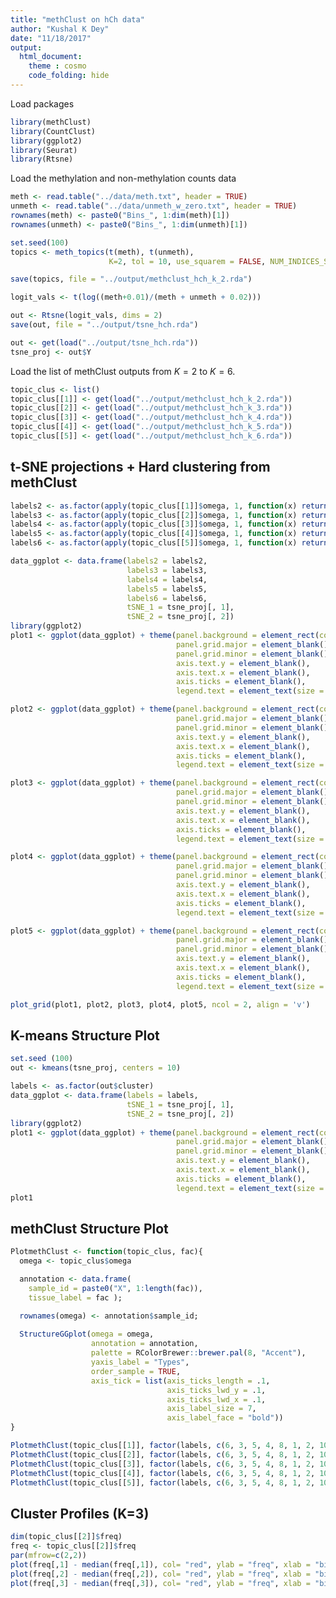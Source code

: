 ```yaml
---
title: "methClust on hCh data"
author: "Kushal K Dey"
date: "11/18/2017"
output: 
  html_document:
    theme : cosmo
    code_folding: hide
---
```


Load packages

```r
library(methClust)
library(CountClust)
library(ggplot2)
library(Seurat)
library(Rtsne)
```

Load the methylation and non-methylation counts data

```r
meth <- read.table("../data/meth.txt", header = TRUE)
unmeth <- read.table("../data/unmeth_w_zero.txt", header = TRUE)
rownames(meth) <- paste0("Bins_", 1:dim(meth)[1])
rownames(unmeth) <- paste0("Bins_", 1:dim(unmeth)[1])

```

```r
set.seed(100)
topics <- meth_topics(t(meth), t(unmeth), 
                      K=2, tol = 10, use_squarem = FALSE, NUM_INDICES_START = 100)
```

```r
save(topics, file = "../output/methclust_hch_k_2.rda")
```

```r
logit_vals <- t(log((meth+0.01)/(meth + unmeth + 0.02)))
```

```r
out <- Rtsne(logit_vals, dims = 2)
save(out, file = "../output/tsne_hch.rda")
```

```r
out <- get(load("../output/tsne_hch.rda"))
tsne_proj <- out$Y
```

Load the list of methClust outputs from $K=2$ to $K=6$.

```r
topic_clus <- list()
topic_clus[[1]] <- get(load("../output/methclust_hch_k_2.rda"))
topic_clus[[2]] <- get(load("../output/methclust_hch_k_3.rda"))
topic_clus[[3]] <- get(load("../output/methclust_hch_k_4.rda"))
topic_clus[[4]] <- get(load("../output/methclust_hch_k_5.rda"))
topic_clus[[5]] <- get(load("../output/methclust_hch_k_6.rda"))

```

## t-SNE projections + Hard clustering from methClust

```r
labels2 <- as.factor(apply(topic_clus[[1]]$omega, 1, function(x) return(which.max(x))))
labels3 <- as.factor(apply(topic_clus[[2]]$omega, 1, function(x) return(which.max(x))))
labels4 <- as.factor(apply(topic_clus[[3]]$omega, 1, function(x) return(which.max(x))))
labels5 <- as.factor(apply(topic_clus[[4]]$omega, 1, function(x) return(which.max(x))))
labels6 <- as.factor(apply(topic_clus[[5]]$omega, 1, function(x) return(which.max(x))))

data_ggplot <- data.frame(labels2 = labels2,
                          labels3 = labels3,
                          labels4 = labels4,
                          labels5 = labels5,
                          labels6 = labels6,
                          tSNE_1 = tsne_proj[, 1],
                          tSNE_2 = tsne_proj[, 2])
library(ggplot2)
plot1 <- ggplot(data_ggplot) + theme(panel.background = element_rect(colour = "black", size = 1), 
                                     panel.grid.major = element_blank(), 
                                     panel.grid.minor = element_blank(), 
                                     axis.text.y = element_blank(),
                                     axis.text.x = element_blank(),
                                     axis.ticks = element_blank(),
                                     legend.text = element_text(size = 15)) + geom_point(aes(x = tSNE_1, y = tSNE_2, color = labels2), size = 0.5) + labs(x = 'tSNE 1', y = 'tSNE 2', title = '') + scale_color_discrete('')

plot2 <- ggplot(data_ggplot) + theme(panel.background = element_rect(colour = "black", size = 1), 
                                     panel.grid.major = element_blank(), 
                                     panel.grid.minor = element_blank(), 
                                     axis.text.y = element_blank(),
                                     axis.text.x = element_blank(),
                                     axis.ticks = element_blank(),
                                     legend.text = element_text(size = 15)) + geom_point(aes(x = tSNE_1, y = tSNE_2, color = labels3), size = 0.5) + labs(x = 'tSNE 1', y = 'tSNE 2', title = '') + scale_color_discrete('')

plot3 <- ggplot(data_ggplot) + theme(panel.background = element_rect(colour = "black", size = 1), 
                                     panel.grid.major = element_blank(), 
                                     panel.grid.minor = element_blank(), 
                                     axis.text.y = element_blank(),
                                     axis.text.x = element_blank(),
                                     axis.ticks = element_blank(),
                                     legend.text = element_text(size = 15)) + geom_point(aes(x = tSNE_1, y = tSNE_2, color = labels4), size = 0.5) + labs(x = 'tSNE 1', y = 'tSNE 2', title = '') + scale_color_discrete('')

plot4 <- ggplot(data_ggplot) + theme(panel.background = element_rect(colour = "black", size = 1), 
                                     panel.grid.major = element_blank(), 
                                     panel.grid.minor = element_blank(), 
                                     axis.text.y = element_blank(),
                                     axis.text.x = element_blank(),
                                     axis.ticks = element_blank(),
                                     legend.text = element_text(size = 15)) + geom_point(aes(x = tSNE_1, y = tSNE_2, color = labels5), size = 0.5) + labs(x = 'tSNE 1', y = 'tSNE 2', title = '') + scale_color_discrete('')

plot5 <- ggplot(data_ggplot) + theme(panel.background = element_rect(colour = "black", size = 1), 
                                     panel.grid.major = element_blank(), 
                                     panel.grid.minor = element_blank(), 
                                     axis.text.y = element_blank(),
                                     axis.text.x = element_blank(),
                                     axis.ticks = element_blank(),
                                     legend.text = element_text(size = 15)) + geom_point(aes(x = tSNE_1, y = tSNE_2, color = labels6), size = 0.5) + labs(x = 'tSNE 1', y = 'tSNE 2', title = '') + scale_color_discrete('')

plot_grid(plot1, plot2, plot3, plot4, plot5, ncol = 2, align = 'v')

```

## K-means Structure Plot

```r
set.seed (100)
out <- kmeans(tsne_proj, centers = 10)
```

```r
labels <- as.factor(out$cluster)
data_ggplot <- data.frame(labels = labels,
                          tSNE_1 = tsne_proj[, 1],
                          tSNE_2 = tsne_proj[, 2])
library(ggplot2)
plot1 <- ggplot(data_ggplot) + theme(panel.background = element_rect(colour = "black", size = 1), 
                                     panel.grid.major = element_blank(), 
                                     panel.grid.minor = element_blank(), 
                                     axis.text.y = element_blank(),
                                     axis.text.x = element_blank(),
                                     axis.ticks = element_blank(),
                                     legend.text = element_text(size = 15)) + geom_point(aes(x = tSNE_1, y = tSNE_2, color = labels), size = 0.5) + labs(x = 'tSNE 1', y = 'tSNE 2', title = '') + scale_color_discrete('')
plot1

```


## methClust Structure Plot

```r
PlotmethClust <- function(topic_clus, fac){
  omega <- topic_clus$omega

  annotation <- data.frame(
    sample_id = paste0("X", 1:length(fac)),
    tissue_label = fac );

  rownames(omega) <- annotation$sample_id;
  
  StructureGGplot(omega = omega,
                  annotation = annotation,
                  palette = RColorBrewer::brewer.pal(8, "Accent"),
                  yaxis_label = "Types",
                  order_sample = TRUE,
                  axis_tick = list(axis_ticks_length = .1,
                                   axis_ticks_lwd_y = .1,
                                   axis_ticks_lwd_x = .1,
                                   axis_label_size = 7,
                                   axis_label_face = "bold"))
}
```

```r
PlotmethClust(topic_clus[[1]], factor(labels, c(6, 3, 5, 4, 8, 1, 2, 10, 7, 9)))
PlotmethClust(topic_clus[[2]], factor(labels, c(6, 3, 5, 4, 8, 1, 2, 10, 7, 9)))
PlotmethClust(topic_clus[[3]], factor(labels, c(6, 3, 5, 4, 8, 1, 2, 10, 7, 9)))
PlotmethClust(topic_clus[[4]], factor(labels, c(6, 3, 5, 4, 8, 1, 2, 10, 7, 9)))
PlotmethClust(topic_clus[[5]], factor(labels, c(6, 3, 5, 4, 8, 1, 2, 10, 7, 9)))
```


## Cluster Profiles  (K=3)

```r
dim(topic_clus[[2]]$freq)
freq <- topic_clus[[2]]$freq
par(mfrow=c(2,2))
plot(freq[,1] - median(freq[,1]), col= "red", ylab = "freq", xlab = "bins")
plot(freq[,2] - median(freq[,2]), col= "red", ylab = "freq", xlab = "bins")
plot(freq[,3] - median(freq[,3]), col= "red", ylab = "freq", xlab = "bins")
```

